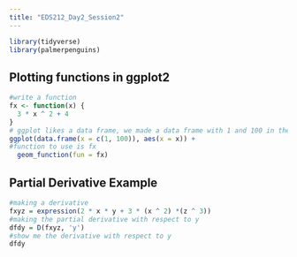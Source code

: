 ```yaml
---
title: "EDS212_Day2_Session2"
---
```


```r
library(tidyverse)
library(palmerpenguins)
```

## Plotting functions in ggplot2

```r
#write a function
fx <- function(x) {
  3 * x ^ 2 + 4
}
# ggplot likes a data frame, we made a data frame with 1 and 100 in the x column, c allows us to make a vector aka combine 1 and 100, we told what data to use, 
ggplot(data.frame(x = c(1, 100)), aes(x = x)) + 
#function to use is fx
  geom_function(fun = fx)

```

## Partial Derivative Example

```r
#making a derivative
fxyz = expression(2 * x * y + 3 * (x ^ 2) *(z ^ 3))
#making the partial derivative with respect to y
dfdy = D(fxyz, 'y')
#show me the derivative with respect to y
dfdy
```

```r

```
